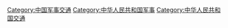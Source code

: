 [[Category:中国军事交通|Category:中国军事交通]]
[[Category:中华人民共和国军事|Category:中华人民共和国军事]]
[[Category:中华人民共和国交通|Category:中华人民共和国交通]]